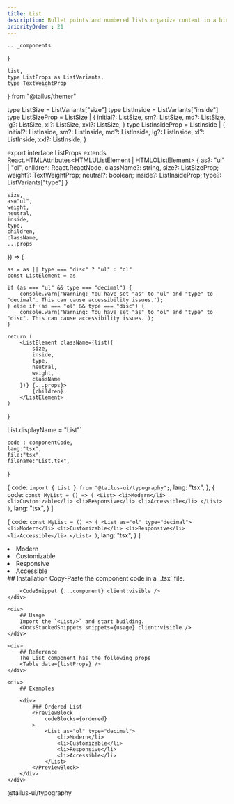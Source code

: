 ```yaml
---
title: List
description: Bullet points and numbered lists organize content in a hierarchical fashion, highlighting key elements efficiently.
priorityOrder : 21
---
```



    ..._components
}

    list,
    type ListProps as ListVariants,
    type TextWeightProp
} from "@tailus/themer"

type ListSize = ListVariants["size"]
type ListInside = ListVariants["inside"]
type ListSizeProp = ListSize |  {
    initial?: ListSize,
    sm?: ListSize,
    md?: ListSize,
    lg?: ListSize,
    xl?: ListSize,
    xxl?: ListSize,
}
type ListInsideProp = ListInside |  {
    initial?: ListInside,
    sm?: ListInside,
    md?: ListInside,
    lg?: ListInside,
    xl?: ListInside,
    xxl?: ListInside,
}

export interface ListProps extends React.HTMLAttributes<HTMLUListElement | HTMLOListElement> {
    as?: "ul" | "ol",
    children: React.ReactNode,
    className?: string,
    size?: ListSizeProp;
    weight?: TextWeightProp;
    neutral?: boolean;
    inside?: ListInsideProp;
    type?: ListVariants["type"]
}

    size,
    as="ul",
    weight,
    neutral,
    inside,
    type,
    children,
    className,
    ...props
}) => {

    as = as || type === "disc" ? "ul" : "ol"
    const ListElement = as

    if (as === "ul" && type === "decimal") {
        console.warn('Warning: You have set "as" to "ul" and "type" to "decimal". This can cause accessibility issues.');
    } else if (as === "ol" && type === "disc") {
        console.warn('Warning: You have set "as" to "ol" and "type" to "disc". This can cause accessibility issues.');
    }

    return (
        <ListElement className={list({
            size,
            inside,
            type,
            neutral,
            weight,
            className
        })} {...props}>
            {children}
        </ListElement>
    )
}

List.displayName = "List"`

    code : componentCode,
    lang:"tsx",
    file:"tsx",
    filename:"List.tsx",
}

  {
    code: `import { List } from "@tailus-ui/typography";`,
    lang: "tsx",
  },
  {
    code: `const MyList = () => (
    <List>
        <li>Modern</li>
        <li>Customizable</li>
        <li>Responsive</li>
        <li>Accessible</li>
    </List>
)`,
    lang: "tsx",
  }
]

  {
    code: `const MyList = () => (
    <List as="ol" type="decimal">
        <li>Modern</li>
        <li>Customizable</li>
        <li>Responsive</li>
        <li>Accessible</li>
    </List>
)`,
    lang: "tsx",
  }
]

<div className="space-y-20">
    <ComponentPreview>
        <div className="max-w-xs [--body-text-color:theme(colors.gray.600)] dark:[--body-text-color:theme(colors.gray.400)]">
            <List>
                <li>Modern</li>
                <li>Customizable</li>
                <li>Responsive</li>
                <li>Accessible</li>
            </List>
        </div>
    </ComponentPreview>
    <div>
        ## Installation
        Copy-Paste the component code in a `.tsx` file.

        <CodeSnippet {...component} client:visible />
    </div>

    <div>
        ## Usage
        Import the `<List/>` and start building.
        <DocsStackedSnippets snippets={usage} client:visible />
    </div>

    <div>
        ## Reference
        The List component has the following props
        <Table data={listProps} />
    </div>

    <div>
        ## Examples

        <div> 
            ### Ordered List
            <PreviewBlock
                codeBlocks={ordered}
            >
                <List as="ol" type="decimal">
                    <li>Modern</li>
                    <li>Customizable</li>
                    <li>Responsive</li>
                    <li>Accessible</li>
                </List>
            </PreviewBlock>
        </div>
    </div>
</div>@tailus-ui/typography